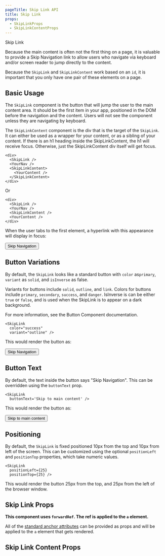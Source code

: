 ```yaml
---
pageTitle: Skip Link API
title: Skip Link
props:
  - SkipLinkProps
  - SkipLinkContentProps
---
```



<DocsHeading type="api">Skip Link</DocsHeading>

Because the main content is often not the first thing on a page, it is valuable to provide a Skip Navigation link
to allow users who navigate via keyboard and/or screen reader to jump directly to the content.

Because the `SkipLink` and `SkipLinkContent` work based on an `id`, it is important that you only have one pair of these elements on a page.

## Basic Usage

The `SkipLink` component is the button that will jump the user to the main content area. It should be the first item in your app, positioned in the DOM before the navigation and the content.
Users will not see the component unless they are navigating by keyboard.

The `SkipLinkContent` component is the div that is the target of the `SkipLink`. It can either be used as a wrapper for your content, or as a sibling of your content.
If there is an h1 heading inside the SkipLinkContent, the h1 will receive focus. Otherwise, just the SkipLinkContent div itself will get focus.

```
<div>
  <SkipLink />
  <YourNav />
  <SkipLinkContent>
    <YourContent />
  </SkipLinkContent>
</div>
```

Or

```
<div>
  <SkipLink />
  <YourNav />
  <SkipLinkContent />
  <YourContent />
</div>
```

When the user tabs to the first element, a hyperlink with this appearance will display in focus:

<Button>Skip Navigation</Button>

## Button Variations

By default, the `SkipLink` looks like a standard button with `color` as`primary`, `variant` as `solid`, and `isInverse` as false.

Variants for buttons include `solid`, `outline`, and `link`.
Colors for buttons include `primary`, `secondary`, `success`, and `danger`.
IsInverse is can be either `true` or `false`, and is used when the SkipLink is to appear on a dark background.

For more information, see the <Link to="/api/button">Button Component documentation</Link>.

```
<SkipLink
  color="success"
  variant="outline" />
```

This would render the button as:

<Button color="success" variant="outline">
  Skip Navigation
</Button>

## Button Text

By default, the text inside the button says "Skip Navigation". This can be overridden using the `buttonText` prop.

```
<SkipLink
  buttonText='Skip to main content' />
```

This would render the button as:

<Button>Skip to main content</Button>

## Positioning

By default, the `SkipLink` is fixed positioned 10px from the top and 10px from left of the screen. This can be customized using the optional `positionLeft`
and `positionTop` properties, which take numeric values.

```
<SkipLink
  positionLeft={25}
  positionTop={25} />
```

This would render the button 25px from the top, and 25px from the left of the browser window.

## Skip Link Props

**This component uses `forwardRef`. The ref is applied to the `a` element.**

All of the [standard anchor attributes](https://developer.mozilla.org/en-US/docs/Web/HTML/Element/a) can be provided as props and will be applied to the `a` element that gets rendered.

<SkipLinkProps />

## Skip Link Content Props

<SkipLinkContentProps />

